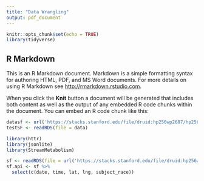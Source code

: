 ```yaml
---
title: "Data Wrangling"
output: pdf_document
---
```


```r
knitr::opts_chunk$set(echo = TRUE)
library(tidyverse)
```

## R Markdown

This is an R Markdown document. Markdown is a simple formatting syntax for authoring HTML, PDF, and MS Word documents. For more details on using R Markdown see <http://rmarkdown.rstudio.com>.

When you click the **Knit** button a document will be generated that includes both content as well as the output of any embedded R code chunks within the document. You can embed an R code chunk like this:

```r
datasf <- url('https://stacks.stanford.edu/file/druid:hp256wp2687/hp256wp2687_ca_san_francisco_2019_08_13.rds')
testSF <- readRDS(file = data)
```
```r
library(httr)
library(jsonlite)
library(StreamMetabolism)

```

```r
sf <- readRDS(file = url('https://stacks.stanford.edu/file/druid:hp256wp2687/hp256wp2687_ca_san_francisco_2019_08_13.rds'))
sf.api <- sf %>%
  select(c(date, time, lat, lng, subject_race))

```

